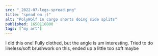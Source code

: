 ```yaml
---
src: "_2022-07-legs-spread.png"
title: "spead em ;)"
alt: "PolyWolf in cargo shorts doing side splits"
published: 1658116800
tags: ["my art"]
---
```


I did this one! Fully clothed, but the angle is um interesting. Tried to do lineless/soft brushwork on this, ended up a little too soft maybe
